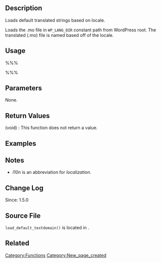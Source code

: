 == Description ==
Loads default translated strings based on locale.

Loads the .mo file in <tt>WP_LANG_DIR</tt> constant path from WordPress root. The translated (.mo) file is named based off of the locale.

== Usage ==
%%%<?php load_default_textdomain() ?>%%%

== Parameters ==
None.

== Return Values ==
; (void) : This function does not return a value.

== Examples ==
<!-- Need creative examples. Feel free to link to external examples. -->

== Notes ==
* <i>l10n</i> is an abbreviation for <i>localization</i>.

== Change Log ==
Since: 1.5.0

== Source File ==
<!-- Need links to current source code files -->
<tt>load_default_textdomain()</tt> is located in {{Trac|wp-includes/l10n.php}}.

== Related ==
{{Localization}}

{{Tag Footer}}

[[Category:Functions]]
[[Category:New_page_created]]
